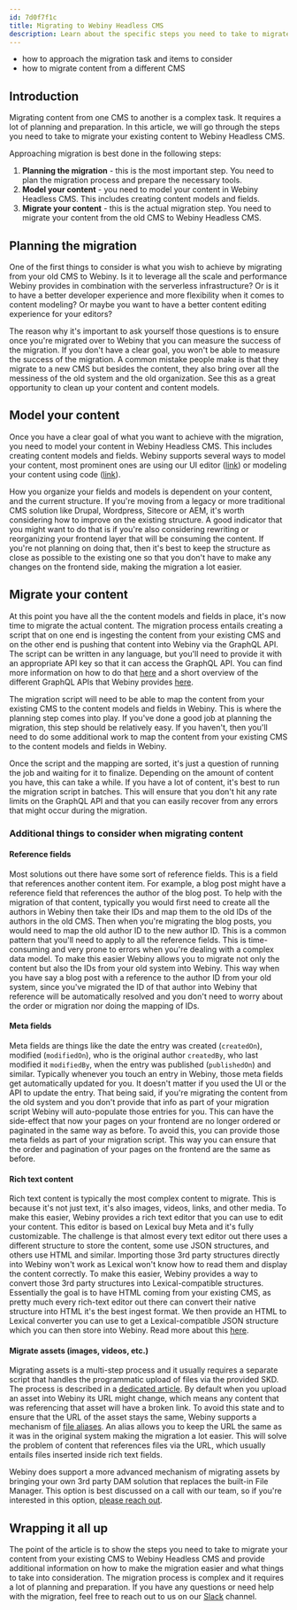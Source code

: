 ```yaml
---
id: 7d0f7f1c
title: Migrating to Webiny Headless CMS
description: Learn about the specific steps you need to take to migrate your existing content to Webiny Headless CMS.
---
```



<Alert type="success" title="What you will learn">

- how to approach the migration task and items to consider
- how to migrate content from a different CMS

</Alert>

## Introduction

Migrating content from one CMS to another is a complex task. It requires a lot of planning and preparation. In this article, we will go through the steps you need to take to migrate your existing content to Webiny Headless CMS.

Approaching migration is best done in the following steps:
1. **Planning the migration** - this is the most important step. You need to plan the migration process and prepare the necessary tools.
2. **Model your content** - you need to model your content in Webiny Headless CMS. This includes creating content models and fields.
3. **Migrate your content** - this is the actual migration step. You need to migrate your content from the old CMS to Webiny Headless CMS.

## Planning the migration

One of the first things to consider is what you wish to achieve by migrating from your old CMS to Webiny. Is it to leverage all the scale and performance Webiny provides in combination with the serverless infrastructure? Or is it to have a better developer experience and more flexibility when it comes to content modeling? Or maybe you want to have a better content editing experience for your editors?

The reason why it's important to ask yourself those questions is to ensure once you're migrated over to Webiny that you can measure the success of the migration. If you don't have a clear goal, you won't be able to measure the success of the migration. A common mistake people make is that they migrate to a new CMS but besides the content, they also bring over all the messiness of the old system and the old organization. See this as a great opportunity to clean up your content and content models.


## Model your content

Once you have a clear goal of what you want to achieve with the migration, you need to model your content in Webiny Headless CMS. This includes creating content models and fields. Webiny supports several ways to model your content, most prominent ones are using our UI editor ([link](/docs/{version}/user-guides/headless-cms/essentials/create-content-model)) or modeling your content using code ([link](/docs/{version}/headless-cms/extending/content-models-via-code)).

How you organize your fields and models is dependent on your content, and the current structure. If you're moving from a legacy or more traditional CMS solution like Drupal, Wordpress, Sitecore or AEM, it's worth considering how to improve on the existing structure. A good indicator that you might want to do that is if you're also considering rewriting or reorganizing your frontend layer that will be consuming the content. If you're not planning on doing that, then it's best to keep the structure as close as possible to the existing one so that you don't have to make any changes on the frontend side, making the migration a lot easier.

## Migrate your content

At this point you have all the the content models and fields in place, it's now time to migrate the actual content. The migration process entails creating a script that on one end is ingesting the content from your existing CMS and on the other end is pushing that content into Webiny via the GraphQL API. The script can be written in any language, but you'll need to provide it with an appropriate API key so that it can access the GraphQL API. You can find more information on how to do that [here](/docs/{version}/headless-cms/basics/using-graphql-api#programmatic-access) and a short overview of the different GraphQL APIs that Webiny provides [here](/docs/{version}/headless-cms/basics/graphql-api).

The migration script will need to be able to map the content from your existing CMS to the content models and fields in Webiny. This is where the planning step comes into play. If you've done a good job at planning the migration, this step should be relatively easy. If you haven't, then you'll need to do some additional work to map the content from your existing CMS to the content models and fields in Webiny.

Once the script and the mapping are sorted, it's just a question of running the job and waiting for it to finalize. Depending on the amount of content you have, this can take a while. If you have a lot of content, it's best to run the migration script in batches. This will ensure that you don't hit any rate limits on the GraphQL API and that you can easily recover from any errors that might occur during the migration.

### Additional things to consider when migrating content

#### Reference fields

Most solutions out there have some sort of reference fields. This is a field that references another content item. For example, a blog post might have a reference field that references the author of the blog post. To help with the migration of that content, typically you would first need to create all the authors in Webiny then take their IDs and map them to the old IDs of the authors in the old CMS. Then when you're migrating the blog posts, you would need to map the old author ID to the new author ID. This is a common pattern that you'll need to apply to all the reference fields. This is time-consuming and very prone to errors when you're dealing with a complex data model. To make this easier Webiny allows you to migrate not only the content but also the IDs from your old system into Webiny. This way when you have say a blog post with a reference to the author ID from your old system, since you've migrated the ID of that author into Webiny that reference will be automatically resolved and you don't need to worry about the order or migration nor doing the mapping of IDs. 

#### Meta fields

Meta fields are things like the date the entry was created (`createdOn`), modified (`modifiedOn`), who is the original author `createdBy`, who last modified it `modifiedBy`, when the entry was published (`publishedOn`) and similar. Typically whenever you touch an entry in Webiny, those meta fields get automatically updated for you. It doesn't matter if you used the UI or the API to update the entry. That being said, if you're migrating the content from the old system and you don't provide that info as part of your migration script Webiny will auto-populate those entries for you. This can have the side-effect that now your pages on your frontend are no longer ordered or paginated in the same way as before. To avoid this, you can provide those meta fields as part of your migration script. This way you can ensure that the order and pagination of your pages on the frontend are the same as before.

#### Rich text content

Rich text content is typically the most complex content to migrate. This is because it's not just text, it's also images, videos, links, and other media. To make this easier, Webiny provides a rich text editor that you can use to edit your content. This editor is based on Lexical buy Meta and it's fully customizable. The challenge is that almost every text editor out there uses a different structure to store the content, some use JSON structures, and others use HTML and similar. Importing those 3rd party structures directly into Webiny won't work as Lexical won't know how to read them and display the content correctly. To make this easier, Webiny provides a way to convert those 3rd party structures into Lexical-compatible structures. Essentially the goal is to have HTML coming from your existing CMS, as pretty much every rich-text editor out there can convert their native structure into HTML it's the best ingest format. We then provide an HTML to Lexical converter you can use to get a Lexical-compatible JSON structure which you can then store into Webiny. Read more about this [here](/docs/{version}/core-development-concepts/extending-and-customizing/lexical-tools).

#### Migrate assets (images, videos, etc.)

Migrating assets is a multi-step process and it usually requires a separate script that handles the programmatic upload of files via the provided SKD. The process is described in a [dedicated article](/docs/{version}/file-manager/integrations/programmatic-file-upload).
By default when you upload an asset into Webiny its URL might change, which means any content that was referencing that asset will have a broken link. To avoid this state and to ensure that the URL of the asset stays the same, Webiny supports a mechanism of [file aliases](/docs/{version}/release-notes/5.35.0/changelog#support-file-aliases-3096). An alias allows you to keep the URL the same as it was in the original system making the migration a lot easier. This will solve the problem of content that references files via the URL, which usually entails files inserted inside rich text fields. 

Webiny does support a more advanced mechanism of migrating assets by bringing your own 3rd party DAM solution that replaces the built-in File Manager. This option is best discussed on a call with our team, so if you're interested in this option, [please reach out](/forms/product-demo).


## Wrapping it all up

The point of the article is to show the steps you need to take to migrate your content from your existing CMS to Webiny Headless CMS and provide additional information on how to make the migration easier and what things to take into consideration. The migration process is complex and it requires a lot of planning and preparation. If you have any questions or need help with the migration, feel free to reach out to us on our [Slack](/slack) channel.